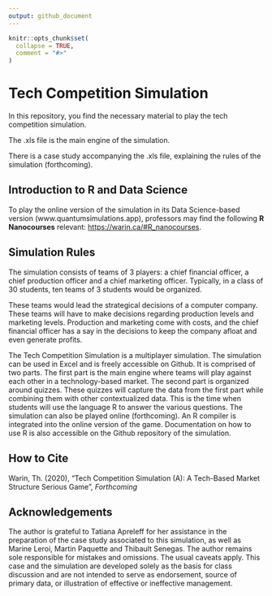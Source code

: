 ```yaml
---
output: github_document
---
```


<!-- README.md is generated from README.Rmd. Please edit that file -->

```r
knitr::opts_chunk$set(
  collapse = TRUE,
  comment = "#>"
)
```


<!-- badges: start -->
<!-- badges: end -->

# Tech Competition Simulation

In this repository, you find the necessary material to play the tech competition simulation.

The .xls file is the main engine of the simulation.

There is a case study accompanying the .xls file, explaining the rules of the simulation (forthcoming).

## Introduction to R and Data Science

To play the online version of the simulation in its Data Science-based version (www.quantumsimulations.app), professors may find the following **R Nanocourses** relevant: <https://warin.ca/#R_nanocourses>.

## Simulation Rules

The simulation consists of teams of 3 players: a chief financial officer, a chief production officer and a chief marketing officer. Typically, in a class of 30 students, ten teams of 3 students would be organized.

These teams would lead the strategical decisions of a computer company. These teams will have to make decisions regarding production levels and marketing levels. Production and marketing come with costs, and the chief financial officer has a say in the decisions to keep the company afloat and even generate profits.

The Tech Competition Simulation is a multiplayer simulation. The simulation can be used in Excel and is freely accessible on Github. It is comprised of two parts. The first part is the main engine where teams will play against each other in a technology-based market. The second part is organized around quizzes. These quizzes will capture the data from the first part while combining them with other contextualized data. This is the time when students will use the language R to answer the various questions. The simulation can also be played online (forthcoming). An R compiler is integrated into the online version of the game. Documentation on how to use R is also accessible on the Github repository of the simulation.

## How to Cite

Warin, Th. (2020), "Tech Competition Simulation (A): A Tech-Based Market Structure Serious Game", *Forthcoming*

## Acknowledgements

The author is grateful to Tatiana Apreleff for her assistance in the preparation of the case study associated to this simulation, as well as Marine Leroi, Martin Paquette and Thibault Senegas. The author remains sole responsible for mistakes and omissions. The usual caveats apply. This case and the simulation are developed solely as the basis for class discussion and are not intended to serve as endorsement, source of primary data, or illustration of effective or ineffective management.
